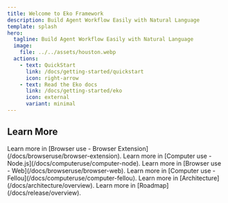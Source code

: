 ```yaml
---
title: Welcome to Eko Framework
description: Build Agent Workflow Easily with Natural Language
template: splash
hero:
  tagline: Build Agent Workflow Easily with Natural Language
  image:
    file: ../../assets/houston.webp
  actions:
    - text: QuickStart
      link: /docs/getting-started/quickstart
      icon: right-arrow
    - text: Read the Eko docs
      link: /docs/getting-started/eko
      icon: external
      variant: minimal
---
```



## Learn More

<CardGrid>
	<Card title="Use Eko in Browser Extension" icon="extension">
		Learn more in [Browser use - Browser Extension](/docs/browseruse/browser-extension).
	</Card>
	<Card title="Use Eko in Node.js" icon="node">
		Learn more in [Computer use - Node.js](/docs/computeruse/computer-node).
	</Card>
	<Card title="Use Eko in Web" icon="internet">
		Learn more in [Browser use - Web](/docs/browseruse/browser-web).
	</Card>
	<Card title="Use Eko in AI-Browser Fellou" icon="computer">
		Learn more in [Computer use - Fellou](/docs/computeruse/computer-fellou).
	</Card>
	<Card title="Architecture" icon="architecture">
		Learn more in [Architecture](/docs/architecture/overview).
	</Card>
	<Card title="Roadmap" icon="roadmap">
		Learn more in [Roadmap](/docs/release/overview).
	</Card>
</CardGrid>
